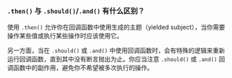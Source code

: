 ### `.then()` 与 `.should()`/`.and()` 有什么区别？

使用 `.then()` 允许你在回调函数中使用生成的主题（yielded subject），当你需要操作某些值或执行某些操作时应该使用它。

另一方面，当在 `.should()` 或 `.and()` 中使用回调函数时，会有特殊的逻辑来重新运行回调函数，直到其中没有断言抛出为止。你应当注意 `.should()` 或 `.and()` 回调函数中的副作用，避免你不希望被多次执行的操作。
